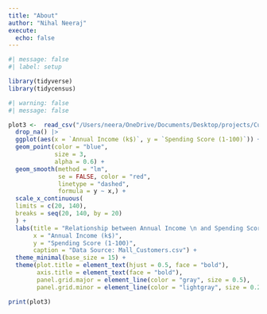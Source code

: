 ```yaml
---
title: "About"
author: "Nihal Neeraj"
execute: 
  echo: false
---
```


```r
#| message: false
#| label: setup

library(tidyverse)
library(tidycensus)
```


```r
#| warning: false
#| message: false

plot3 <-  read_csv("/Users/neera/OneDrive/Documents/Desktop/projects/Customer_Segmentation/Mall_Customers.csv") |>
  drop_na() |>
  ggplot(aes(x = `Annual Income (k$)`, y = `Spending Score (1-100)`)) +
  geom_point(color = "blue",
             size = 3, 
             alpha = 0.6) + 
  geom_smooth(method = "lm", 
              se = FALSE, color = "red", 
              linetype = "dashed",
              formula = y ~ x,) +
  scale_x_continuous(
  limits = c(20, 140),
  breaks = seq(20, 140, by = 20)
  ) +
  labs(title = "Relationship between Annual Income \n and Spending Score",
       x = "Annual Income (k$)",
       y = "Spending Score (1-100)",
       caption = "Data Source: Mall_Customers.csv") +
  theme_minimal(base_size = 15) +
  theme(plot.title = element_text(hjust = 0.5, face = "bold"),
        axis.title = element_text(face = "bold"),
        panel.grid.major = element_line(color = "gray", size = 0.5),
        panel.grid.minor = element_line(color = "lightgray", size = 0.25))

print(plot3)
```
